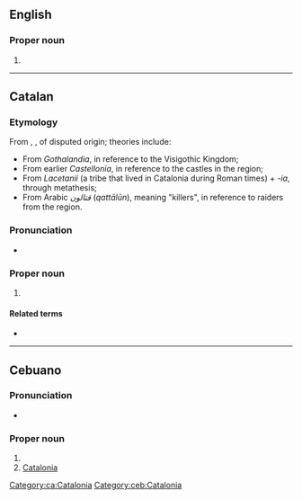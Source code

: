 ==English==

===Proper noun===
{{en-proper noun}}

# {{alternative form of|en|Catalonia}}

----

==Catalan==

===Etymology===
From {{der|ca|ML.|Cathalonia}}, {{m|la|Cathalaunia}}, of disputed origin; theories include:

* From ''Gothalandia'', in reference to the Visigothic Kingdom;
* From earlier ''Castellonia'', in reference to the castles in the region;
* From ''Lacetanii'' (a tribe that lived in Catalonia during Roman times) + ''-ia'', through metathesis;
* From Arabic ''قتالون'' (''qattālūn''), meaning "killers", in reference to raiders from the region.

===Pronunciation===
* {{ca-IPA}}

===Proper noun===
{{ca-proper noun|f}}

# {{place|ca|autonomous community|c/Spain|t=Catalonia}}

====Related terms====
* {{l|ca|català}}

[[Category:ca:Catalonia]]

----

==Cebuano==

===Pronunciation===
* {{hyphenation|ceb|ca|ta|lun|ya}}

===Proper noun===
{{head|ceb|proper noun}}

# {{surname|ceb|A=a|nodot=1}}
# [[Catalonia]]

[[Category:ceb:Catalonia]]